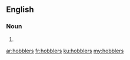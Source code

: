 ==English==

===Noun===
{{head|en|plural}}

# {{plural of|hobbler|lang=en}}

[[ar:hobblers]]
[[fr:hobblers]]
[[ku:hobblers]]
[[my:hobblers]]